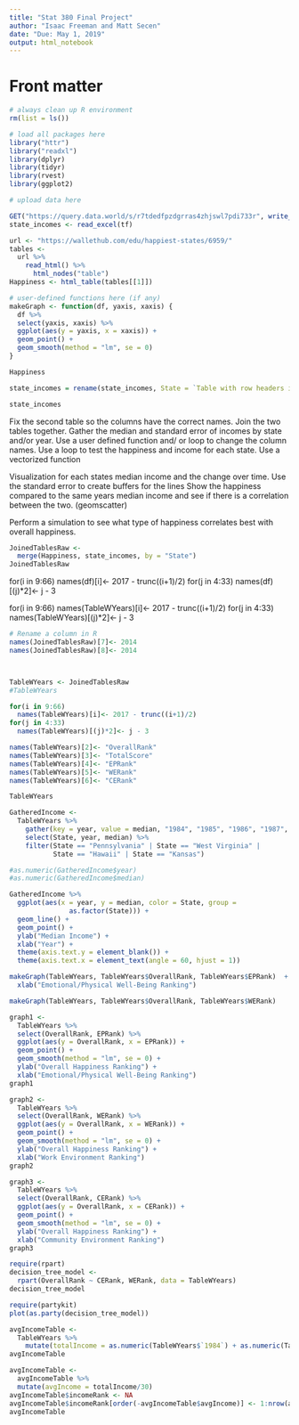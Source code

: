 ```yaml
---
title: "Stat 380 Final Project"
author: "Isaac Freeman and Matt Secen"
date: "Due: May 1, 2019"
output: html_notebook
---
```


# Front matter

```r
# always clean up R environment
rm(list = ls())

# load all packages here
library("httr")
library("readxl")
library(dplyr)
library(tidyr)
library(rvest)
library(ggplot2)

# upload data here

GET("https://query.data.world/s/r7tdedfpzdgrras4zhjswl7pdi733r", write_disk(tf <- tempfile(fileext = ".xlsx")))
state_incomes <- read_excel(tf)

url <- "https://wallethub.com/edu/happiest-states/6959/" 
tables <- 
  url %>%
    read_html() %>% 
      html_nodes("table")
Happiness <- html_table(tables[[1]])

# user-defined functions here (if any)
makeGraph <- function(df, yaxis, xaxis) {
  df %>%
  select(yaxis, xaxis) %>%
  ggplot(aes(y = yaxis, x = xaxis)) + 
  geom_point() + 
  geom_smooth(method = "lm", se = 0)
}
```

```r
Happiness
```

```r
state_incomes = rename(state_incomes, State = `Table with row headers in column A and column headers in rows 4 and 5`)
```

```r
state_incomes
```

Fix the second table so the columns have the correct names.
Join the two tables together. Gather the median and standard error of incomes by state and/or year.
Use a user defined function and/ or loop to change the column names.
Use a loop to test the happiness and income for each state.
Use a vectorized function

Visualization for each states median income and the change over time.
Use the standard error to create buffers for the lines
Show the happiness compared to the same years median income and see if there is a correlation between the two. (geomscatter)

Perform a simulation to see what type of happiness correlates best with overall happiness.

```r
JoinedTablesRaw <-
  merge(Happiness, state_incomes, by = "State")
JoinedTablesRaw
```
for(i in 9:66)
  names(df)[i]<- 2017 - trunc((i+1)/2)
for(j in 4:33)
  names(df)[(j)*2]<- j - 3



for(i in 9:66)
  names(TableWYears)[i]<- 2017 - trunc((i+1)/2)
for(j in 4:33)
  names(TableWYears)[(j)*2]<- j - 3
```r
# Rename a column in R
names(JoinedTablesRaw)[7]<- 2014
names(JoinedTablesRaw)[8]<- 2014



TableWYears <- JoinedTablesRaw
#TableWYears

for(i in 9:66)
  names(TableWYears)[i]<- 2017 - trunc((i+1)/2)
for(j in 4:33)
  names(TableWYears)[(j)*2]<- j - 3

names(TableWYears)[2]<- "OverallRank"
names(TableWYears)[3]<- "TotalScore"
names(TableWYears)[4]<- "EPRank"
names(TableWYears)[5]<- "WERank"
names(TableWYears)[6]<- "CERank"

TableWYears
```

```r
GatheredIncome <-
  TableWYears %>% 
    gather(key = year, value = median, "1984", "1985", "1986", "1987", "1988", "1989", "1990", "1991", "1992", "1993", "1994", "1995", "1996", "1997", "1998", "1999", "2000", "2001", "2002", "2003", "2004", "2005", "2006", "2007", "2008", "2009", "2010", "2011", "2012", "2014") %>%
    select(State, year, median) %>%
    filter(State == "Pennsylvania" | State == "West Virginia" | 
           State == "Hawaii" | State == "Kansas")

#as.numeric(GatheredIncome$year)
#as.numeric(GatheredIncome$median)

GatheredIncome %>%
  ggplot(aes(x = year, y = median, color = State, group = 
               as.factor(State))) + 
  geom_line() + 
  geom_point() + 
  ylab("Median Income") + 
  xlab("Year") + 
  theme(axis.text.y = element_blank()) +
  theme(axis.text.x = element_text(angle = 60, hjust = 1)) 
```

```r

makeGraph(TableWYears, TableWYears$OverallRank, TableWYears$EPRank)  + ylab("Overall Happiness Ranking") + 
  xlab("Emotional/Physical Well-Being Ranking")

makeGraph(TableWYears, TableWYears$OverallRank, TableWYears$WERank)
```



```r
graph1 <- 
  TableWYears %>%
  select(OverallRank, EPRank) %>%
  ggplot(aes(y = OverallRank, x = EPRank)) + 
  geom_point() + 
  geom_smooth(method = "lm", se = 0) + 
  ylab("Overall Happiness Ranking") + 
  xlab("Emotional/Physical Well-Being Ranking")
graph1
```

```r
graph2 <- 
  TableWYears %>%
  select(OverallRank, WERank) %>%
  ggplot(aes(y = OverallRank, x = WERank)) + 
  geom_point() + 
  geom_smooth(method = "lm", se = 0) + 
  ylab("Overall Happiness Ranking") + 
  xlab("Work Environment Ranking")
graph2
```

```r
graph3 <- 
  TableWYears %>%
  select(OverallRank, CERank) %>%
  ggplot(aes(y = OverallRank, x = CERank)) + 
  geom_point() + 
  geom_smooth(method = "lm", se = 0) + 
  ylab("Overall Happiness Ranking") + 
  xlab("Community Environment Ranking")
graph3
```

```r
require(rpart)
decision_tree_model <-
  rpart(OverallRank ~ CERank, WERank, data = TableWYears)
decision_tree_model
```

```r
require(partykit)
plot(as.party(decision_tree_model))
```

```r
avgIncomeTable <-
  TableWYears %>%
    mutate(totalIncome = as.numeric(TableWYears$`1984`) + as.numeric(TableWYears$`1985`) + as.numeric(TableWYears$`1986`) + as.numeric(TableWYears$`1987`) + as.numeric(TableWYears$`1988`) + as.numeric(TableWYears$`1989`)+ as.numeric(TableWYears$`1990`) + as.numeric(TableWYears$`1991`) + as.numeric(TableWYears$`1992`) + as.numeric(TableWYears$`1993`) + as.numeric(TableWYears$`1994`) + as.numeric(TableWYears$`1995`) + as.numeric(TableWYears$`1996`) + as.numeric(TableWYears$`1997`) + as.numeric(TableWYears$`1998`) + as.numeric(TableWYears$`1999`) + as.numeric(TableWYears$`2000`) + as.numeric(TableWYears$`2001`) + as.numeric(TableWYears$`2002`) + as.numeric(TableWYears$`2003`) + as.numeric(TableWYears$`2004`) + as.numeric(TableWYears$`2005`) + as.numeric(TableWYears$`2006`) + as.numeric(TableWYears$`2007`) + as.numeric(TableWYears$`2008`) + as.numeric(TableWYears$`2009`) + as.numeric(TableWYears$`2010`) + as.numeric(TableWYears$`2011`) + as.numeric(TableWYears$`2012`) + as.numeric(TableWYears$`2014`))
avgIncomeTable  
```

```r
avgIncomeTable <-
  avgIncomeTable %>%
  mutate(avgIncome = totalIncome/30)
avgIncomeTable$incomeRank <- NA
avgIncomeTable$incomeRank[order(-avgIncomeTable$avgIncome)] <- 1:nrow(avgIncomeTable)
avgIncomeTable
```


